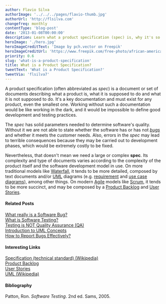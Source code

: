 ```yaml
---
author: Flavio Silva
authorImage: '../../../pages/flavio-thumb.jpg'
authorUrl: 'http://flsilva.com'
changefreq: monthly
contentType: 'blog-post'
date: '2013-01-08T00:00:00'
description: Learn what a product specification (spec) is, why it's so important, and know some types of documents that may compose it.
heroImage: './hero.jpg'
heroImageCreditText: 'Image by pch.vector on Freepik'
heroImageCreditUrl: 'https://www.freepik.com/free-photo/african-american-businesswoman-writing-sticker-with-marker-focused-confident-curly-female-manager-sharing-idea-project-making-note_9648850.htm#query=whiteboard%20black%20person%20postit&position=11&from_view=search&track=ais'
priority: 0.6
slug: 'what-is-a-product-specification'
title: What is a Product Specification?
tweetText: 'What is a Product Specification?'
tweetVia: 'flsilva7'
---
```


A product specification (often abbreviated as _spec_) is a document or set of documents describing what a product is, what it is supposed to do and what it is not supposed to do.
It's a key documentation and must exist for any product, even the smallest one. Working without such a documentation would be like working in the dark, and it would be impossible to define good development and testing practices.

The _spec_ has solid parameters needed to determine software's quality. Without it we are not able to state whether the software has or has not [_bugs_](/blog/what-really-is-a-software-bug/) and whether it meets the customer needs. Also, errors in the _spec_ may lead to terrible consequences because they may be carried out to development phases, which would be extremely costly to be fixed.

Nevertheless, that doesn't mean we need a large or complex **spec**.
Its complexity and type of documents varies according to the complexity of the product itself and the software development model in use. On more traditional models like [Waterfall](http://en.wikipedia.org/wiki/Waterfall_model), it tends to be more detailed, composed by text documents and/or [UML](http://en.wikipedia.org/wiki/Unified_Modeling_Language) diagrams (e.g. [requirement](http://www.sparxsystems.com/enterprise_architect_user_guide/modeling_languages/requirements_diagram.html) and [use case diagrams](http://en.wikipedia.org/wiki/Use_Case_Diagram)), among other things. On modern [Agile](http://en.wikipedia.org/wiki/Agile_software_development) models like [Scrum](<http://en.wikipedia.org/wiki/Scrum_(development)>), it tends to be more succinct, and may be composed by a [Product Backlog](http://www.mountaingoatsoftware.com/scrum/product-backlog) and [User Stories](http://www.agilemodeling.com/artifacts/userStory.htm).

#### Related Posts

[What really is a Software Bug?](/blog/what-really-is-a-software-bug/)<br />
[What is Software Testing?](/blog/what-is-software-testing/)<br />
[Testing is NOT Quality Assurance (QA)](/blog/testing-is-not-quality-assurance-qa/)<br />
[Introduction to UML Concepts](/blog/introduction-to-uml-concepts/)<br />
[How to Report Bugs Effectively?](/blog/how-to-report-bugs-effectively/)

#### Interesting Links

[Specification (technical standard) (Wikipedia)](http://en.wikipedia.org/wiki/Specification)<br />
[Product Backlog](http://www.mountaingoatsoftware.com/scrum/product-backlog)<br />
[User Stories](http://www.agilemodeling.com/artifacts/userStory.htm)<br />
[UML (Wikipedia)](http://en.wikipedia.org/wiki/Unified_Modeling_Language)

#### Bibliography

Patton, Ron. _Software Testing_. 2nd ed. Sams, 2005.
